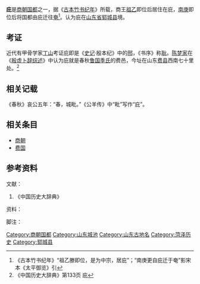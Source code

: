 '''庇'''是[[商朝|商朝]][[国都|国都]]之一，据《[[竹书纪年|古本竹书纪年]]》所载，商王[[祖乙|祖乙]]即位后居住在庇，[[南庚|南庚]]即位后将国都由庇迁往[[奄|奄]]<ref>《古本竹书纪年》“祖乙滕即位，是为中宗，居庇”；“南庚更自庇迁于奄”影宋本《太平御览》引</ref>。认为庇在[[山东省|山东省]][[郓城县|郓城县]]境。

==考证==
近代有甲骨学家[[丁山_(甲骨学家)|丁山]]考证庇即是《[[史记|史记]]·殷本纪》中的[[邢_(商朝)|邢]]，《书序》称[[耿|耿]]。[[陈梦家|陈梦家]]在《[[殷虚卜辞综述|殷虚卜辞综述]]》中认为庇就是春秋[[鲁国|鲁国]][[季孙氏|季氏]]的费邑，今址在山东[[费县|费县]]西南七十里处。<ref>《中国历史大辞典》第133页 庇</ref>

==相关记载==
《春秋》哀公五年：“春，城毗。”《公羊传》中“毗”写作“庇”。

==相关条目==
*[[商朝|商朝]]
*[[费国|费国]]

==参考资料==

;文献：
{{ReflistH}}
#《中国历史大辞典》
{{ReflistF}}
;资料：
{{ReflistH}}

{{ReflistF}}
;脚注：
{{Reflist|2}}

{{中国都城}}
[[Category:商朝国都|Category:商朝国都]]
[[Category:山东城池|Category:山东城池]]
[[Category:山东古地名|Category:山东古地名]]
[[Category:菏泽历史|Category:菏泽历史]]
[[Category:郓城县|Category:郓城县]]